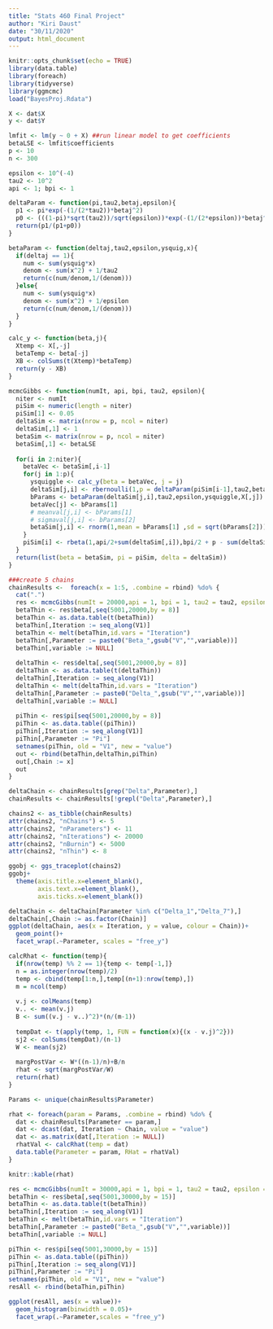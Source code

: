 ```yaml
---
title: "Stats 460 Final Project"
author: "Kiri Daust"
date: "30/11/2020"
output: html_document
---
```


```r
knitr::opts_chunk$set(echo = TRUE)
library(data.table)
library(foreach)
library(tidyverse)
library(ggmcmc)
load("BayesProj.Rdata")
```

```r
X <- dat$X
y <- dat$Y

lmfit <- lm(y ~ 0 + X) ##run linear model to get coefficients
betaLSE <- lmfit$coefficients
p <- 10
n <- 300

epsilon <- 10^(-4)
tau2 <- 10^2
api <- 1; bpi <- 1

deltaParam <- function(pi,tau2,betaj,epsilon){
  p1 <- pi*exp(-(1/(2*tau2))*betaj^2)
  p0 <- (((1-pi)*sqrt(tau2))/sqrt(epsilon))*exp(-(1/(2*epsilon))*betaj^2)
  return(p1/(p1+p0))
}

betaParam <- function(deltaj,tau2,epsilon,ysquig,x){
  if(deltaj == 1){
    num <- sum(ysquig*x)
    denom <- sum(x^2) + 1/tau2
    return(c(num/denom,1/(denom)))
  }else{
    num <- sum(ysquig*x)
    denom <- sum(x^2) + 1/epsilon
    return(c(num/denom,1/(denom)))
  }
}

calc_y <- function(beta,j){
  Xtemp <- X[,-j]
  betaTemp <- beta[-j]
  XB <- colSums(t(Xtemp)*betaTemp)
  return(y - XB)
}

mcmcGibbs <- function(numIt, api, bpi, tau2, epsilon){
  niter <- numIt
  piSim <- numeric(length = niter)
  piSim[1] <- 0.05
  deltaSim <- matrix(nrow = p, ncol = niter)
  deltaSim[,1] <- 1
  betaSim <- matrix(nrow = p, ncol = niter)
  betaSim[,1] <- betaLSE
  
  for(i in 2:niter){
    betaVec <- betaSim[,i-1]
    for(j in 1:p){
      ysquiggle <- calc_y(beta = betaVec, j = j)
      deltaSim[j,i] <- rbernoulli(1,p = deltaParam(piSim[i-1],tau2,betaVec[j],epsilon))
      bParams <- betaParam(deltaSim[j,i],tau2,epsilon,ysquiggle,X[,j])
      betaVec[j] <- bParams[1]
      # meanval[j,i] <- bParams[1]
      # sigmaval[j,i] <- bParams[2]
      betaSim[j,i] <- rnorm(1,mean = bParams[1] ,sd = sqrt(bParams[2]))
    }
    piSim[i] <- rbeta(1,api/2+sum(deltaSim[,i]),bpi/2 + p - sum(deltaSim[,i]))
  }
  return(list(beta = betaSim, pi = piSim, delta = deltaSim))
}

```

```r
###create 5 chains
chainResults <-  foreach(x = 1:5, .combine = rbind) %do% {
  cat(".")
  res <- mcmcGibbs(numIt = 20000,api = 1, bpi = 1, tau2 = tau2, epsilon = epsilon)
  betaThin <- res$beta[,seq(5001,20000,by = 8)]
  betaThin <- as.data.table(t(betaThin))
  betaThin[,Iteration := seq_along(V1)]
  betaThin <- melt(betaThin,id.vars = "Iteration")
  betaThin[,Parameter := paste0("Beta_",gsub("V","",variable))]
  betaThin[,variable := NULL]
  
  deltaThin <- res$delta[,seq(5001,20000,by = 8)]
  deltaThin <- as.data.table(t(deltaThin))
  deltaThin[,Iteration := seq_along(V1)]
  deltaThin <- melt(deltaThin,id.vars = "Iteration")
  deltaThin[,Parameter := paste0("Delta_",gsub("V","",variable))]
  deltaThin[,variable := NULL]
  
  piThin <- res$pi[seq(5001,20000,by = 8)]
  piThin <- as.data.table((piThin))
  piThin[,Iteration := seq_along(V1)]
  piThin[,Parameter := "Pi"]
  setnames(piThin, old = "V1", new = "value")
  out <- rbind(betaThin,deltaThin,piThin)
  out[,Chain := x]
  out
}

deltaChain <- chainResults[grep("Delta",Parameter),]
chainResults <- chainResults[!grepl("Delta",Parameter),]

chains2 <- as_tibble(chainResults)
attr(chains2, "nChains") <- 5
attr(chains2, "nParameters") <- 11
attr(chains2, "nIterations") <- 20000
attr(chains2, "nBurnin") <- 5000
attr(chains2, "nThin") <- 8

ggobj <- ggs_traceplot(chains2)
ggobj+
  theme(axis.title.x=element_blank(),
        axis.text.x=element_blank(),
        axis.ticks.x=element_blank())
```

```r
deltaChain <- deltaChain[Parameter %in% c("Delta_1","Delta_7"),]
deltaChain[,Chain := as.factor(Chain)]
ggplot(deltaChain, aes(x = Iteration, y = value, colour = Chain))+
  geom_point()+
  facet_wrap(.~Parameter, scales = "free_y")

```

```r
calcRhat <- function(temp){
  if(nrow(temp) %% 2 == 1){temp <- temp[-1,]}
  n = as.integer(nrow(temp)/2)
  temp <- cbind(temp[1:n,],temp[(n+1):nrow(temp),])
  m = ncol(temp)
  
  v.j <- colMeans(temp)
  v.. <- mean(v.j)
  B <- sum((v.j - v..)^2)*(n/(m-1))
  
  tempDat <- t(apply(temp, 1, FUN = function(x){(x - v.j)^2}))
  sj2 <- colSums(tempDat)/(n-1)
  W <- mean(sj2)
  
  margPostVar <- W*((n-1)/n)+B/n
  rhat <- sqrt(margPostVar/W)
  return(rhat)
}

Params <- unique(chainResults$Parameter)

rhat <- foreach(param = Params, .combine = rbind) %do% {
  dat <- chainResults[Parameter == param,]
  dat <- dcast(dat, Iteration ~ Chain, value = "value")
  dat <- as.matrix(dat[,Iteration := NULL])
  rhatVal <- calcRhat(temp = dat)
  data.table(Parameter = param, RHat = rhatVal)
}

knitr::kable(rhat)
```

```r
res <- mcmcGibbs(numIt = 30000,api = 1, bpi = 1, tau2 = tau2, epsilon = epsilon)
betaThin <- res$beta[,seq(5001,30000,by = 15)]
betaThin <- as.data.table(t(betaThin))
betaThin[,Iteration := seq_along(V1)]
betaThin <- melt(betaThin,id.vars = "Iteration")
betaThin[,Parameter := paste0("Beta_",gsub("V","",variable))]
betaThin[,variable := NULL]

piThin <- res$pi[seq(5001,30000,by = 15)]
piThin <- as.data.table((piThin))
piThin[,Iteration := seq_along(V1)]
piThin[,Parameter := "Pi"]
setnames(piThin, old = "V1", new = "value")
resAll <- rbind(betaThin,piThin)

ggplot(resAll, aes(x = value))+
  geom_histogram(binwidth = 0.05)+
  facet_wrap(.~Parameter,scales = "free_y")


```

